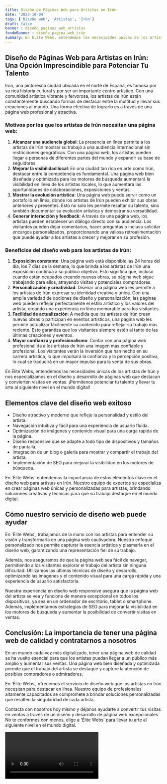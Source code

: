 ```yaml
---
title: Diseño de Páginas Web para Artistas en Irún
date: '2023-10-04'
tags: ['Diseño web', 'Artistas', 'Irún']
draft: false
banner : diseño_paginas_web_artistas
fondoBanner : diseño_pagina_web_irún
summary: En Élite Webs, entendemos las necesidades únicas de los artistas de Irún y nos especializamos en el diseño y desarrollo de páginas web que destacan y convierten visitas en ventas. ¡Permítenos potenciar tu talento y llevar tu arte al siguiente nivel en el mundo digital!
---
```


## Diseño de Páginas Web para Artistas en Irún: Una Opción Imprescindible para Potenciar Tu Talento
Irún, una pintoresca ciudad ubicada en el norte de España, es famosa por su rica historia cultural y por ser un importante centro artístico. Con una comunidad artística vibrante y fervorosa, los artistas de Irún están constantemente buscando formas de destacar entre la multitud y llevar sus creaciones al mundo. Una forma efectiva de lograrlo es a través de una página web profesional y atractiva.

### Motivos por los que los artistas de Irún necesitan una página web:
1. **Alcanzar una audiencia global**: La presencia en línea permite a los artistas de Irún mostrar su trabajo a una audiencia internacional sin restricciones geográficas. Con una página web, los artistas pueden llegar a personas de diferentes partes del mundo y expandir su base de seguidores.
2. **Mejorar la visibilidad local**: En una ciudad tan rica en arte como Irún, destacar entre la competencia es fundamental. Una página web bien diseñada y optimizada para los motores de búsqueda aumentará la visibilidad en línea de los artistas locales, lo que aumentará las oportunidades de colaboraciones, exposiciones y ventas.
3. **Mostrar la evolución artística**: Una página web puede servir como un portafolio en línea, donde los artistas de Irún pueden exhibir sus obras anteriores y presentes. Esto no solo les permite resaltar su talento, sino también documentar su evolución artística y demostrar su versatilidad.
4. **Generar interacción y feedback**: A través de una página web, los artistas pueden establecer un diálogo directo con su audiencia. Los visitantes pueden dejar comentarios, hacer preguntas o incluso solicitar encargos personalizados, proporcionando una valiosa retroalimentación que puede ayudar a los artistas a crecer y mejorar en su profesión.

### Beneficios del diseño web para los artistas de Irún:
1. **Exposición constante**: Una página web está disponible las 24 horas del día, los 7 días de la semana, lo que brinda a los artistas de Irún una exposición continua a su público objetivo. Esto significa que, incluso cuando están ocupados creando nuevas obras, su página web sigue trabajando para ellos, atrayendo visitas y potenciales compradores.
2. **Personalización y creatividad**: Diseñar una página web les permite a los artistas de Irún expresar su identidad creativa y única. Con una amplia variedad de opciones de diseño y personalización, las páginas web pueden reflejar perfectamente el estilo artístico y los valores del artista, creando una experiencia en línea memorable para los visitantes.
3. **Facilidad de actualización**: A medida que los artistas de Irún crean nuevas obras o participan en eventos artísticos, una página web les permite actualizar fácilmente su contenido para reflejar su trabajo más reciente. Esto garantiza que los visitantes siempre estén al tanto de las últimas creaciones y eventos.
4. **Mayor confianza y profesionalismo**: Contar con una página web profesional da a los artistas de Irún una imagen más confiable y profesional. Los visitantes verán la inversión que han hecho en su carrera artística, lo que impulsará la confianza y la percepción positiva, lo cual se traducirá en un mayor impulso para la venta de sus obras.

En Élite Webs, entendemos las necesidades únicas de los artistas de Irún y nos especializamos en el diseño y desarrollo de páginas web que destacan y convierten visitas en ventas. ¡Permítenos potenciar tu talento y llevar tu arte al siguiente nivel en el mundo digital!

<GifSeo />

<Cta />

## Elementos clave del diseño web exitoso

- Diseño atractivo y moderno que refleje la personalidad y estilo del artista.
- Navegación intuitiva y fácil para una experiencia de usuario fluida.
- Optimización de imágenes y contenido visual para una carga rápida de la página.
- Diseño responsive que se adapte a todo tipo de dispositivos y tamaños de pantalla.
- Integración de un blog o galería para mostrar y compartir el trabajo del artista.
- Implementación de SEO para mejorar la visibilidad en los motores de búsqueda.

En 'Élite Webs' entendemos la importancia de estos elementos clave en el diseño web para artistas en Irún. Nuestro equipo de expertos se especializa en crear páginas web únicas y personalizadas para artistas, brindando soluciones creativas y técnicas para que su trabajo destaque en el mundo digital.

## Cómo nuestro servicio de diseño web puede ayudar

En 'Élite Webs', trabajamos de la mano con los artistas para entender su visión y transformarla en una página web cautivadora. Nuestro enfoque personalizado nos permite capturar la esencia artística y plasmarla en el diseño web, garantizando una representación fiel de su trabajo.

Además, nos aseguramos de que la página web sea fácil de navegar, permitiendo a los visitantes explorar el trabajo del artista sin ninguna dificultad. Utilizamos las últimas técnicas de diseño y desarrollo, optimizando las imágenes y el contenido visual para una carga rápida y una experiencia de usuario satisfactoria.

Nuestra experiencia en diseño web responsive asegura que la página web del artista se vea y funcione de manera excepcional en todos los dispositivos, ya sea en un ordenador de escritorio, tablet o smartphone. Además, implementamos estrategias de SEO para mejorar la visibilidad en los motores de búsqueda y aumentar la posibilidad de convertir visitas en ventas.

## Conclusión: La importancia de tener una página web de calidad y contratarnos a nosotros

En un mundo cada vez más digitalizado, tener una página web de calidad se ha vuelto esencial para que los artistas puedan llegar a un público más amplio y aumentar sus ventas. Una página web bien diseñada y optimizada permite que el trabajo del artista se destaque y capture la atención de posibles compradores o admiradores.

En 'Élite Webs', ofrecemos el servicio de diseño web que los artistas en Irún necesitan para destacar en línea. Nuestro equipo de profesionales altamente capacitados se compromete a brindar soluciones personalizadas que resalten la singularidad de cada artista.

Contacta con nosotros hoy mismo y déjanos ayudarte a convertir tus visitas en ventas a través de un diseño y desarrollo de página web excepcionales. No te conformes con menos, elige a 'Élite Webs' para llevar tu arte al siguiente nivel en el mundo digital.

<Video />

<CtaBot job='Artistas' city='Irún'/>

<Gmaps query='Irún+españa+maps' />